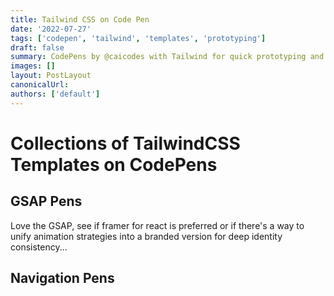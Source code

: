 ```yaml
---
title: Tailwind CSS on Code Pen
date: '2022-07-27'
tags: ['codepen', 'tailwind', 'templates', 'prototyping']
draft: false
summary: CodePens by @caicodes with Tailwind for quick prototyping and growing a library of templates for multi-use elsewhere
images: []
layout: PostLayout
canonicalUrl:
authors: ['default']
---
```


# Collections of TailwindCSS Templates on CodePens

## GSAP Pens

Love the GSAP, see if framer for react is preferred or if there's a way to unify animation strategies into a branded version for deep identity consistency...

## Navigation Pens
